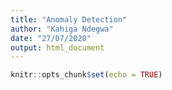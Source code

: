 ---
title: "Anomaly Detection"
author: "Kahiga Ndegwa"
date: "27/07/2020"
output: html_document
---

```{r setup, include=FALSE}
knitr::opts_chunk$set(echo = TRUE)
```

